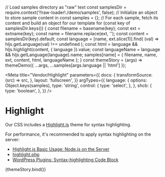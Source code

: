 // Load samples directory as "raw" text
const samplesDir = require.context('!!raw-loader!./demo/samples', false);
// Initialize an object to store sample content in
const samples = {};
// For each sample, fetch its content and build an object for our template
for (const key of samplesDir.keys()) {
  const filename = basename(key);
  const ext = extname(key);
  const name = filename.replace(ext, '');
  const content = samplesDir(key).default;
  const language = [name, ext.slice(1)].find(
    (val) => hljs.getLanguage(val) !== undefined
  );
  const html = language && hljs.highlight(content, { language }).value;
  const languageName = language && hljs.getLanguage(language).name;
  samples[name] = { filename, name, ext, content, html, languageName };
}
const themeStory = (args) =>
  themeDemo({ ...args, ...samples[args.language || 'html'] });

<Meta
  title="Vendor/Highlight"
  parameters={{
    docs: {
      transformSource: (src) => src,
    },
    layout: 'fullscreen',
  }}
  argTypes={{
    language: {
      options: Object.keys(samples),
      type: 'string',
      control: {
        type: 'select',
      },
    },
    shcb: {
      type: 'boolean',
    },
  }}
/>

# Highlight

Our CSS includes a [Highlight.js](https://highlightjs.org/) theme for syntax highlighting.

For performance, it's recommended to apply syntax highlighting on the server:

- [Highlight.js Basic Usage: Node.js on the Server](https://highlightjs.readthedocs.io/en/latest/readme.html#node-js-on-the-server)
- [highlight.php](https://github.com/scrivo/highlight.php)
- [WordPress Plugins: Syntax-highlighting Code Block](https://wordpress.org/plugins/syntax-highlighting-code-block/)

<Canvas>
  <Story name="Theme" args={{ language: 'html' }}>
    {themeStory.bind()}
  </Story>
</Canvas>

<ArgsTable story="Theme" />
